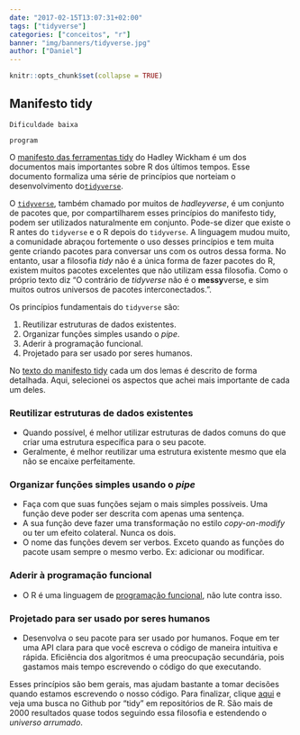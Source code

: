 ```yaml
---
date: "2017-02-15T13:07:31+02:00"
tags: ["tidyverse"]
categories: ["conceitos", "r"]
banner: "img/banners/tidyverse.jpg"
author: ["Daniel"]
---
```


```r
knitr::opts_chunk$set(collapse = TRUE)
```

## Manifesto tidy

```block
Dificuldade baixa
```

```block
program
```

O [manifesto das ferramentas tidy](https://cran.r-project.org/web/packages/tidyverse/vignettes/manifesto.html) do Hadley Wickham é um dos documentos mais importantes sobre R dos últimos tempos. Esse documento formaliza uma série de princípios que norteiam o desenvolvimento do[`tidyverse`](http://tidyverse.org/).

O [`tidyverse`](http://tidyverse.org/), também chamado por muitos de *hadleyverse*, é um conjunto de pacotes que, por compartilharem esses princípios do manifesto tidy, podem ser utilizados naturalmente em conjunto. Pode-se dizer que existe o R antes do `tidyverse` e o R depois do `tidyverse`. A linguagem mudou muito, a comunidade abraçou fortemente o uso desses princípios e tem muita gente criando pacotes para conversar uns com os outros dessa forma. No entanto, usar a filosofia *tidy* não é a única forma de fazer pacotes do R, existem muitos pacotes excelentes que não utilizam essa filosofia. Como o próprio texto diz "O contrário de *tidyverse* não é o **messy**verse, e sim muitos outros universos de pacotes interconectados.".

Os princípios fundamentais do `tidyverse` são:

1. Reutilizar estruturas de dados existentes.
2. Organizar funções simples usando o *pipe*.
3. Aderir à programação funcional.
4. Projetado para ser usado por seres humanos.

No [texto do manifesto tidy](https://cran.r-project.org/web/packages/tidyverse/vignettes/manifesto.html) cada um dos lemas é descrito de forma detalhada. Aqui, selecionei os aspectos que achei mais importante de cada um deles.

### Reutilizar estruturas de dados existentes

* Quando possível, é melhor utilizar estruturas de dados comuns do que criar uma estrutura específica para o seu pacote.
* Geralmente, é melhor reutilizar uma estrutura existente mesmo que ela não se encaixe perfeitamente.

### Organizar funções simples usando o *pipe*

* Faça com que suas funções sejam o mais simples possíveis. Uma função deve poder ser descrita com apenas uma sentença.
* A sua função deve fazer uma transformação no estilo *copy-on-modify* ou ter um efeito colateral. Nunca os dois.
* O nome das funções devem ser verbos. Exceto quando as funções do pacote usam sempre o mesmo verbo. Ex: adicionar ou modificar.

### Aderir à programação funcional

* O R é uma linguagem de [programação funcional](https://pt.wikipedia.org/wiki/Programa%C3%A7%C3%A3o_funcional), não lute contra isso.

### Projetado para ser usado por seres humanos

* Desenvolva o seu pacote para ser usado por humanos. Foque em ter uma API clara para que você escreva o código de maneira intuitiva e rápida. Eficiência dos algoritmos é uma preocupação secundária, pois gastamos mais tempo escrevendo o código do que executando.

Esses princípios são bem gerais, mas ajudam bastante a tomar decisões quando estamos escrevendo o nosso código. Para finalizar, clique [aqui](https://github.com/search?utf8=%E2%9C%93&q=tidy+language%3Ar) e veja uma busca no Github por "tidy" em repositórios de R. São mais de 2000 resultados quase todos seguindo essa filosofia e estendendo o *universo arrumado*.

